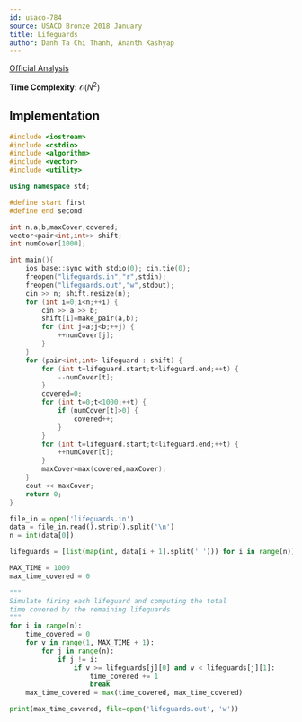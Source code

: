 ```yaml
---
id: usaco-784
source: USACO Bronze 2018 January
title: Lifeguards
author: Danh Ta Chi Thanh, Ananth Kashyap
---
```


[Official Analysis](http://www.usaco.org/current/data/sol_lifeguards_bronze_jan18.html)

**Time Complexity:** $\mathcal{O}(N^2)$

## Implementation


<LanguageSection>

<CPPSection>

```cpp
#include <iostream>
#include <cstdio>
#include <algorithm>
#include <vector>
#include <utility>

using namespace std;

#define start first
#define end second

int n,a,b,maxCover,covered;
vector<pair<int,int>> shift;
int numCover[1000];

int main(){
	ios_base::sync_with_stdio(0); cin.tie(0);
	freopen("lifeguards.in","r",stdin);
	freopen("lifeguards.out","w",stdout);
	cin >> n; shift.resize(n);
	for (int i=0;i<n;++i) {
		cin >> a >> b;
		shift[i]=make_pair(a,b);
		for (int j=a;j<b;++j) {
			++numCover[j];
		}
	}
	for (pair<int,int> lifeguard : shift) {
		for (int t=lifeguard.start;t<lifeguard.end;++t) {
			--numCover[t];
		}
		covered=0;
		for (int t=0;t<1000;++t) {
			if (numCover[t]>0) {
				covered++;
			}
		}
		for (int t=lifeguard.start;t<lifeguard.end;++t) {
			++numCover[t];
		}
		maxCover=max(covered,maxCover);
	}
	cout << maxCover;
	return 0;
}

```

</CPPSection>
</LanguageSection>
	

<LanguageSection>
<PySection>

```py
file_in = open('lifeguards.in')
data = file_in.read().strip().split('\n')
n = int(data[0])

lifeguards = [list(map(int, data[i + 1].split(' '))) for i in range(n)]

MAX_TIME = 1000
max_time_covered = 0

"""
Simulate firing each lifeguard and computing the total
time covered by the remaining lifeguards
"""
for i in range(n):
	time_covered = 0
	for v in range(1, MAX_TIME + 1):
		for j in range(n):
			if j != i:
				if v >= lifeguards[j][0] and v < lifeguards[j][1]:
					time_covered += 1
					break
	max_time_covered = max(time_covered, max_time_covered)

print(max_time_covered, file=open('lifeguards.out', 'w'))
```

</PySection>

</LanguageSection>

